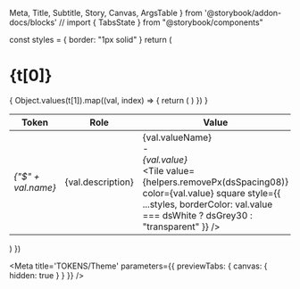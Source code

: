   Meta,
  Title,
  Subtitle,
  Story,
  Canvas,
  ArgsTable 
} from '@storybook/addon-docs/blocks'
// import { TabsState } from "@storybook/components"


  const styles = { border: "1px solid" }
  return (
    <div key={i}>
      <h1>{t[0]}</h1>
      <table className="table">
        <thead className="thead-dark">
          <tr>
              <th width="250">Token</th>
              <th>Role</th>
              <th width="200">Value</th>
          </tr>
        </thead>
        <tbody>
          {
            Object.values(t[1]).map((val, index) => {
              return (
                <tr key={index}>
                  <td><Var>{"$" + val.name}</Var></td>
                  <td>{val.description}</td>
                  <td>
                    <div className="token-value">
                      <div>
                        {val.valueName}
                        <br/>
                        -
                        <br/>
                        <Var>{val.value}</Var>
                      </div>
                      <Tile value={helpers.removePx(dsSpacing08)} color={val.value} square style={{ ...styles, borderColor: val.value === dsWhite ? dsGrey30 : "transparent" }} />
                    </div>
                  </td>
                </tr>
              )
            })
          }
        </tbody>
      </table>
    </div>
  )
})

<Meta title='TOKENS/Theme' parameters={{ previewTabs: { canvas: { hidden: true } } }} />

<Title />

<Subtitle>Tokens subtitle</Subtitle>

<div>{tokensTheme}</div>
